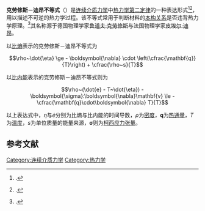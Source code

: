 '''克劳修斯－迪昂不等式'''（{{lang-en|Clausius–Duhem inequality}}）是[[连续介质力学|连续介质力学]]中[[热力学第二定律|热力学第二定律]]的一种表达形式<ref>{{Citation |last=Truesdell |first=Clifford |year=1952 |title=The Mechanical foundations of elasticity and fluid dynamics |journal=Journal of Rational Mechanics and Analysis |volume=1 |issue= |pages=125–300 |doi= }}.</ref><ref>{{Citation |last=Truesdell |first=Clifford |lastauthoramp=yes |first2=Richard |last2=Toupin |year=1960 |chapter=The Classical Field Theories of Mechanics |title=Handbuch der Physik |volume=III |location=Berlin |publisher=Springer |isbn= }}.</ref>，用以描述不可逆的热力学过程。该不等式常用于判断材料的[[本构关系|本构关系]]是否违背热力学原理。<ref>{{Citation |last=Frémond |first=M. |year=2006 |chapter=The Clausius–Duhem Inequality, an Interesting and Productive Inequality |title=Nonsmooth Mechanics and Analysis |series=Advances in mechanics and mathematics |volume=12 |pages=107–118 |location=New York |publisher=Springer |doi=10.1007/0-387-29195-4_10 |isbn=0-387-29196-2 }}.</ref>其名称源于德国物理学家[[鲁道夫·克劳修斯|鲁道夫·克劳修斯]]与法国物理学家[[皮埃尔·迪昂|皮埃尔·迪昂]]。

以[[熵|比熵]]表示的克劳修斯－迪昂不等式为
:<math>
     \rho~\dot{\eta} \ge - \boldsymbol{\nabla} \cdot \left(\cfrac{\mathbf{q}}{T}\right) 
        + \cfrac{\rho~s}{T} 
   </math>

以[[内能|比内能]]表示的克劳修斯－迪昂不等式则为
:<math>
     \rho~(\dot{e} - T~\dot{\eta}) - \boldsymbol{\sigma}:\boldsymbol{\nabla}\mathbf{v} \le 
       - \cfrac{\mathbf{q}\cdot\boldsymbol{\nabla} T}{T} 
   </math>

以上表达式中，<math>\dot{\eta}</math>与<math>\dot{e}</math>分别为比熵与比内能的时间导数，<math>\rho</math>为[[密度|密度]]，<math>\mathbf{q}</math>为[[热通量|热通量]]，<math>T</math>为[[温度|温度]]，<math>s</math>为单位质量的能量来源，<math>\boldsymbol{\sigma}</math>则为[[柯西应力张量|柯西应力张量]]。

== 参考文献 ==
{{reflist}}

[[Category:连续介质力学|Category:连续介质力学]]
[[Category:热力学|Category:热力学]]